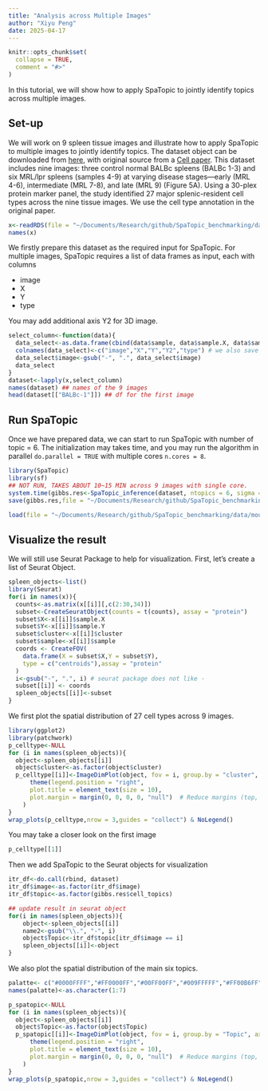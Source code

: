 ```yaml
---
title: "Analysis across Multiple Images"
author: "Xiyu Peng"
date: 2025-04-17
---
```


```r
knitr::opts_chunk$set(
  collapse = TRUE,
  comment = "#>"
)
```

In this tutorial, we will show how to apply SpaTopic to jointly identify topics across multiple images.

## Set-up

We will work on 9 spleen tissue images and illustrate how to apply SpaTopic to multiple images to jointly identify topics. The dataset object can be downloaded from [here](https://drive.google.com/drive/folders/1_mJUjzQXWgUZlwUaLq0HKxX-aqgiQ8eD?usp=sharing), with original source from a [Cell paper](https://www.cell.com/cell/fulltext/S0092-8674(18)30904-8?_returnURL=https%3A%2F%2Flinkinghub.elsevier.com%2Fretrieve%2Fpii%2FS0092867418309048%3Fshowall%3Dtrue). 
This dataset includes nine images: three control normal BALBc spleens (BALBc 1-3) and six MRL/lpr spleens (samples 4-9) at varying disease stages—early (MRL 4-6), intermediate (MRL 7-8), and late (MRL 9) (Figure 5A). 
Using a 30-plex protein marker panel, the study identified 27 major splenic-resident cell types across the nine tissue images.
We use the cell type annotation in the original paper.

```r
x<-readRDS(file = "~/Documents/Research/github/SpaTopic_benchmarking/data/mouse_spleen_data/spleen_df.rds")
names(x)
```

We firstly prepare this dataset as the required input for SpaTopic. 
For multiple images, SpaTopic requires a list of data frames as input, each with columns

- image
- X
- Y
- type

You may add additional axis Y2 for 3D image.

```r
select_column<-function(data){
  data_select<-as.data.frame(cbind(data$sample, data$sample.X, data$sample.Y, data$sample.Z, data$cluster))
  colnames(data_select)<-c("image","X","Y","Y2","type") # we also save the coordinate on Z axis
  data_select$image<-gsub("-", ".", data_select$image)
  data_select
}
dataset<-lapply(x,select_column)
names(dataset) ## names of the 9 images
head(dataset[["BALBc-1"]]) ## df for the first image
```

## Run SpaTopic

Once we have prepared data, we can start to run SpaTopic with number of topic = 6. The initialization may takes time, and you may run the algorithm in parallel `do.parallel = TRUE` with multiple cores `n.cores = 8`.

```r
library(SpaTopic)
library(sf)
## NOT RUN, TAKES ABOUT 10~15 MIN across 9 images with single core.
system.time(gibbs.res<-SpaTopic_inference(dataset, ntopics = 6, sigma = 20, region_radius = 150, burnin = 1500))
save(gibbs.res,file = "~/Documents/Research/github/SpaTopic_benchmarking/data/mouse_spleen_data/gibbs.res.v2.rdata")
```

```r
load(file = "~/Documents/Research/github/SpaTopic_benchmarking/data/mouse_spleen_data/gibbs.res.v2.rdata")
```

## Visualize the result

We will still use Seurat Package to help for visualization.
First, let's create a list of Seurat Object.

```r
spleen_objects<-list()
library(Seurat)
for(i in names(x)){
  counts<-as.matrix(x[[i]][,c(2:30,34)])
  subset<-CreateSeuratObject(counts = t(counts), assay = "protein")
  subset$X<-x[[i]]$sample.X
  subset$Y<-x[[i]]$sample.Y
  subset$cluster<-x[[i]]$cluster
  subset$sample<-x[[i]]$sample
  coords <- CreateFOV(
    data.frame(X = subset$X,Y = subset$Y),
    type = c("centroids"),assay = "protein"
  )
  i<-gsub("-", ".", i) # seurat package does not like -
  subset[[i]] <- coords
  spleen_objects[[i]]<-subset
}
```

We first plot the spatial distribution of 27 cell types across 9 images.

```r
library(ggplot2)
library(patchwork)
p_celltype<-NULL
for (i in names(spleen_objects)){
  object<-spleen_objects[[i]]
  object$cluster<-as.factor(object$cluster)
  p_celltype[[i]]<-ImageDimPlot(object, fov = i, group.by = "cluster", axes = FALSE, dark.background = F,cols = "glasbey")  + ggtitle(i) +    
      theme(legend.position = "right",
      plot.title = element_text(size = 10),
      plot.margin = margin(0, 0, 0, 0, "null")  # Reduce margins (top, right, bottom, left)
    )
}
wrap_plots(p_celltype,nrow = 3,guides = "collect") & NoLegend()
```

You may take a closer look on the first image

```r
p_celltype[[1]]
```


Then we add SpaTopic to the Seurat objects for visualization

```r
itr_df<-do.call(rbind, dataset)
itr_df$image<-as.factor(itr_df$image)
itr_df$topic<-as.factor(gibbs.res$cell_topics)

## update result in seurat object
for(i in names(spleen_objects)){
    object<-spleen_objects[[i]]
    name2<-gsub("\\.", "-", i)
    object$Topic<-itr_df$topic[itr_df$image == i]
    spleen_objects[[i]]<-object
}
```

We also plot the spatial distribution of the main six topics.

```r
palatte<- c("#0000FFFF","#FF0000FF","#00FF00FF","#009FFFFF","#FF00B6FF","#005300FF","#FFD300FF")
names(palatte)<-as.character(1:7)

p_spatopic<-NULL
for (i in names(spleen_objects)){
  object<-spleen_objects[[i]]
  object$Topic<-as.factor(object$Topic)
  p_spatopic[[i]]<-ImageDimPlot(object, fov = i, group.by = "Topic", axes = FALSE, dark.background = F,cols = palatte)  + ggtitle(i) +    
      theme(legend.position = "right",
      plot.title = element_text(size = 10),
      plot.margin = margin(0, 0, 0, 0, "null")  # Reduce margins (top, right, bottom, left)
    )
}
wrap_plots(p_spatopic,nrow = 3,guides = "collect") & NoLegend()
```
